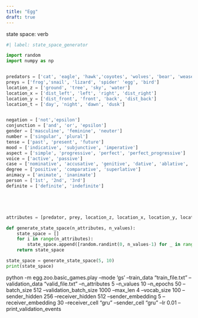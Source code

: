 ```yaml
---
title: "Egg"
draft: true
---
```



state space: verb

```python
#| label: state_space_generator

import random
import numpy as np


predators = ['cat', 'eagle', 'hawk','coyotes', 'wolves', 'bear', 'weasels','raptors','snake']
preys = ['frog','snail', 'lizard', 'spider' 'egg', 'bird']
location_z = ['ground', 'tree', 'sky', 'water']
location_x = ['dist_left', 'left', 'right', 'dist_right']
location_y = ['dist_front', 'front', 'back', 'dist_back']
location_t = ['day', 'night', 'dawn', 'dusk']


negation = ['not','epsilon']
conjunction = ['and', 'or', 'epsilon']
gender = ['masculine', 'feminine', 'neuter']
number = ['singular', 'plural']
tense = ['past', 'present', 'future']
mood = ['indicative', 'subjunctive', 'imperative']
aspect = ['simple', 'progressive', 'perfect', 'perfect_progressive']
voice = ['active', 'passive']
case = ['nominative', 'accusative', 'genitive', 'dative', 'ablative', 'vocative', 'locative', 'instrumental']
degree = ['positive', 'comparative', 'superlative']
animacy = ['animate', 'inanimate']
person = ['1st', '2nd', '3rd']
definite = ['definite', 'indefinite']





attributes = [predator, prey, location_z, location_x, location_y, location_t]

def generate_state_space(n_attributes, n_values):
    state_space = []
    for i in range(n_attributes):
        state_space.append([random.randint(0, n_values-1) for _ in range(n_values)])
    return state_space

state_space = generate_state_space(5, 10)
print(state_space)

```







python -m egg.zoo.basic_games.play --mode 'gs' --train_data "train_file.txt" --validation_data "valid_file.txt" --n_attributes 5 --n_values 10 --n_epochs 50 --batch_size 512 --validation_batch_size 1000 --max_len 4 --vocab_size 100 --sender_hidden 256 --receiver_hidden 512 --sender_embedding 5 --receiver_embedding 30 --receiver_cell "gru" --sender_cell "gru" --lr 0.01 --print_validation_events